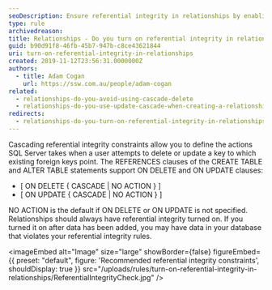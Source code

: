 ```yaml
---
seoDescription: Ensure referential integrity in relationships by enabling cascading constraints to maintain data consistency and prevent orphaned records.
type: rule
archivedreason:
title: Relationships - Do you turn on referential integrity in relationships?
guid: b90d91f8-46fb-45b7-947b-c8ce43621844
uri: turn-on-referential-integrity-in-relationships
created: 2019-11-12T23:56:31.0000000Z
authors:
  - title: Adam Cogan
    url: https://ssw.com.au/people/adam-cogan
related:
  - relationships-do-you-avoid-using-cascade-delete
  - relationships-do-you-use-update-cascade-when-creating-a-relationship
redirects:
  - relationships-do-you-turn-on-referential-integrity-in-relationships
---
```


Cascading referential integrity constraints allow you to define the actions SQL Server takes when a user attempts to delete or update a key to which existing foreign keys point. The REFERENCES clauses of the CREATE TABLE and ALTER TABLE statements support ON DELETE and ON UPDATE clauses:

- [ ON DELETE { CASCADE | NO ACTION } ]
- [ ON UPDATE { CASCADE | NO ACTION } ]

NO ACTION is the default if ON DELETE or ON UPDATE is not specified.
Relationships should always have referential integrity turned on. If you turned it on after data has been added, you may have data in your database that violates your referential integrity rules.


<imageEmbed
  alt="Image"
  size="large"
  showBorder={false}
  figureEmbed={{
    preset: "default",
    figure: 'Recommended referential integrity constraints',
    shouldDisplay: true
  }}
  src="/uploads/rules/turn-on-referential-integrity-in-relationships/ReferentialIntegrityCheck.jpg"
/>
